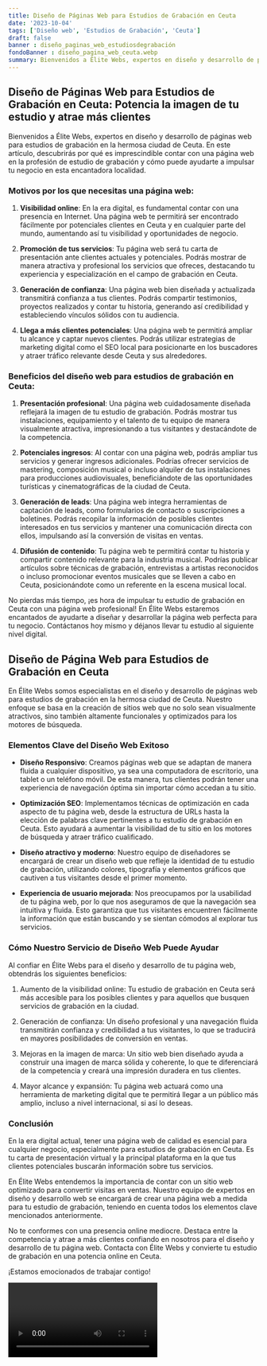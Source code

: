 ```yaml
---
title: Diseño de Páginas Web para Estudios de Grabación en Ceuta
date: '2023-10-04'
tags: ['Diseño web', 'Estudios de Grabación', 'Ceuta']
draft: false
banner : diseño_paginas_web_estudiosdegrabación
fondoBanner : diseño_pagina_web_ceuta.webp
summary: Bienvenidos a Élite Webs, expertos en diseño y desarrollo de páginas web para estudios de grabación en la hermosa ciudad de Ceuta. En este artículo, descubrirás por qué es imprescindible contar con una página web en la profesión de estudio de grabación y cómo puede ayudarte a impulsar tu negocio en esta encantadora localidad.
---
```


## Diseño de Páginas Web para Estudios de Grabación en Ceuta: Potencia la imagen de tu estudio y atrae más clientes

Bienvenidos a Élite Webs, expertos en diseño y desarrollo de páginas web para estudios de grabación en la hermosa ciudad de Ceuta. En este artículo, descubrirás por qué es imprescindible contar con una página web en la profesión de estudio de grabación y cómo puede ayudarte a impulsar tu negocio en esta encantadora localidad.

### Motivos por los que necesitas una página web:

1. **Visibilidad online**: En la era digital, es fundamental contar con una presencia en Internet. Una página web te permitirá ser encontrado fácilmente por potenciales clientes en Ceuta y en cualquier parte del mundo, aumentando así tu visibilidad y oportunidades de negocio.

2. **Promoción de tus servicios**: Tu página web será tu carta de presentación ante clientes actuales y potenciales. Podrás mostrar de manera atractiva y profesional los servicios que ofreces, destacando tu experiencia y especialización en el campo de grabación en Ceuta.

3. **Generación de confianza**: Una página web bien diseñada y actualizada transmitirá confianza a tus clientes. Podrás compartir testimonios, proyectos realizados y contar tu historia, generando así credibilidad y estableciendo vínculos sólidos con tu audiencia.

4. **Llega a más clientes potenciales**: Una página web te permitirá ampliar tu alcance y captar nuevos clientes. Podrás utilizar estrategias de marketing digital como el SEO local para posicionarte en los buscadores y atraer tráfico relevante desde Ceuta y sus alrededores.

### Beneficios del diseño web para estudios de grabación en Ceuta:

1. **Presentación profesional**: Una página web cuidadosamente diseñada reflejará la imagen de tu estudio de grabación. Podrás mostrar tus instalaciones, equipamiento y el talento de tu equipo de manera visualmente atractiva, impresionando a tus visitantes y destacándote de la competencia.

2. **Potenciales ingresos**: Al contar con una página web, podrás ampliar tus servicios y generar ingresos adicionales. Podrías ofrecer servicios de mastering, composición musical o incluso alquiler de tus instalaciones para producciones audiovisuales, beneficiándote de las oportunidades turísticas y cinematográficas de la ciudad de Ceuta.

3. **Generación de leads**: Una página web integra herramientas de captación de leads, como formularios de contacto o suscripciones a boletines. Podrás recopilar la información de posibles clientes interesados en tus servicios y mantener una comunicación directa con ellos, impulsando así la conversión de visitas en ventas.

4. **Difusión de contenido**: Tu página web te permitirá contar tu historia y compartir contenido relevante para la industria musical. Podrías publicar artículos sobre técnicas de grabación, entrevistas a artistas reconocidos o incluso promocionar eventos musicales que se lleven a cabo en Ceuta, posicionándote como un referente en la escena musical local.

No pierdas más tiempo, ¡es hora de impulsar tu estudio de grabación en Ceuta con una página web profesional! En Élite Webs estaremos encantados de ayudarte a diseñar y desarrollar la página web perfecta para tu negocio. Contáctanos hoy mismo y déjanos llevar tu estudio al siguiente nivel digital.

<GifSeo />

<Cta />

## Diseño de Página Web para Estudios de Grabación en Ceuta

En Élite Webs somos especialistas en el diseño y desarrollo de páginas web para estudios de grabación en la hermosa ciudad de Ceuta. Nuestro enfoque se basa en la creación de sitios web que no solo sean visualmente atractivos, sino también altamente funcionales y optimizados para los motores de búsqueda.

### Elementos Clave del Diseño Web Exitoso

- **Diseño Responsivo**: Creamos páginas web que se adaptan de manera fluida a cualquier dispositivo, ya sea una computadora de escritorio, una tablet o un teléfono móvil. De esta manera, tus clientes podrán tener una experiencia de navegación óptima sin importar cómo accedan a tu sitio.

- **Optimización SEO**: Implementamos técnicas de optimización en cada aspecto de tu página web, desde la estructura de URLs hasta la elección de palabras clave pertinentes a tu estudio de grabación en Ceuta. Esto ayudará a aumentar la visibilidad de tu sitio en los motores de búsqueda y atraer tráfico cualificado.

- **Diseño atractivo y moderno**: Nuestro equipo de diseñadores se encargará de crear un diseño web que refleje la identidad de tu estudio de grabación, utilizando colores, tipografía y elementos gráficos que cautiven a tus visitantes desde el primer momento.

- **Experiencia de usuario mejorada**: Nos preocupamos por la usabilidad de tu página web, por lo que nos aseguramos de que la navegación sea intuitiva y fluida. Esto garantiza que tus visitantes encuentren fácilmente la información que están buscando y se sientan cómodos al explorar tus servicios.

### Cómo Nuestro Servicio de Diseño Web Puede Ayudar

Al confiar en Élite Webs para el diseño y desarrollo de tu página web, obtendrás los siguientes beneficios:

1. Aumento de la visibilidad online: Tu estudio de grabación en Ceuta será más accesible para los posibles clientes y para aquellos que busquen servicios de grabación en la ciudad.

2. Generación de confianza: Un diseño profesional y una navegación fluida transmitirán confianza y credibilidad a tus visitantes, lo que se traducirá en mayores posibilidades de conversión en ventas.

3. Mejoras en la imagen de marca: Un sitio web bien diseñado ayuda a construir una imagen de marca sólida y coherente, lo que te diferenciará de la competencia y creará una impresión duradera en tus clientes.

4. Mayor alcance y expansión: Tu página web actuará como una herramienta de marketing digital que te permitirá llegar a un público más amplio, incluso a nivel internacional, si así lo deseas.

### Conclusión

En la era digital actual, tener una página web de calidad es esencial para cualquier negocio, especialmente para estudios de grabación en Ceuta. Es tu carta de presentación virtual y la principal plataforma en la que tus clientes potenciales buscarán información sobre tus servicios.

En Élite Webs entendemos la importancia de contar con un sitio web optimizado para convertir visitas en ventas. Nuestro equipo de expertos en diseño y desarrollo web se encargará de crear una página web a medida para tu estudio de grabación, teniendo en cuenta todos los elementos clave mencionados anteriormente.

No te conformes con una presencia online mediocre. Destaca entre la competencia y atrae a más clientes confiando en nosotros para el diseño y desarrollo de tu página web. Contacta con Élite Webs y convierte tu estudio de grabación en una potencia online en Ceuta.

¡Estamos emocionados de trabajar contigo!

<Video />

<CtaBot job='Estudios de Grabación' city='Ceuta'/>

<Gmaps query='Ceuta+españa+maps' />